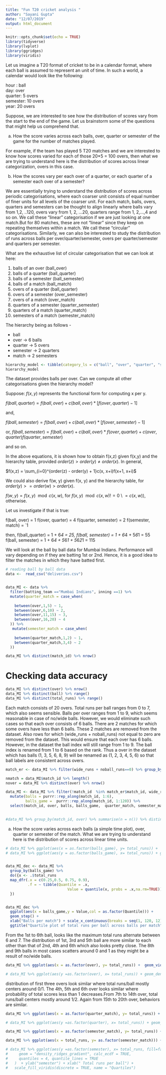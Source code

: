 ```yaml
---
title: "Fun T20 cricket analysis "
author: "Sayani Gupta"
date: "12/07/2019"
output: html_document
---
```


```r
knitr::opts_chunk$set(echo = TRUE)
library(tidyverse)
library(lvplot)
library(ggridges)
library(viridis)
```

Let us imagine a T20 format of cricket to be in a calendar format, where each ball is assumed to represent an unit of time. In such a world, a calendar would look like the following:

hour : ball  
day:  over  
quarter: 5 overs  
semester: 10 overs  
year: 20 overs  

Suppose, we are interested to see how the distribution of scores vary from the start to the end of the game. Let us brainstorm some of the questions that might help us comprehend that.

a) How the score varies across each balls, over, quarter or semester of the game for the number of matches played. 

For example, if the team has played 5 T20 matches and we are interested to know how scores varied for each of those 20*5 = 100 overs, then what we are trying to understand here is the distribution of scores across linear categorization, overs in this case. 


b) How the scores vary per each over of a quarter, or each quarter of a semester each over of a semester? 


We are essentially trying to understand the distribution of scores across periodic categorisations, where each coarser unit consists of equal number of finer units for all levels of the coarser unit. For each match, balls, overs, quarters and semesters can be thought to align linearly where balls vary from 1,2, ..120, overs vary from 1, 2, ...20, quarters range from 1, 2,...,4 and so on. We call these "linear" categorisation if we are just looking at one match.But for 80 matches, these are not "linear" since they keep on repeating themselves within a match. We call these "circular" categorisations. Similarly,  we can also be interested to study the distribution of runs across balls per over/quarter/semester, overs per quarter/semester and quarters per semester. 


What are the exhaustive list of circular categorisation that we can look at here:

 1) balls of an over (ball_over)
 2) balls of a quarter (ball_quarter)
 3) balls of a  semester (ball_semester)
 4) balls of a  match (ball_match)
 5) overs of a quarter (ball_quarter)
 6) overs of a semester (over_semester)
 7) overs of a match (over_match)
 8) quarters of a semester (quarter_semester)
 9) quarters of a match (quarter_match)
 10) semesters of a match (semester_match)


The hierarchy being as follows - 

 - ball
 - over -> 6 balls
 - quarter -> 5 overs
 - semester -> 2 quarters
 - match -> 2 semesters


```r
hierarchy_model <- tibble(category_ls = c("ball", "over", "quarter", "semester", "match"), conversion_fac  = c(6, 5, 2, 2, 1))
hierarchy_model
```


The dataset provides balls per over. Can we compute all other  categorisations given the hierarchy model?

Suppose: $f(x, y)$ represents the functional form for computing x per y. 

$f(ball, quarter) = f(ball, over) + c(ball, over)*[f(over, quarter)-1]$  

and, 

$f(ball, semester) = f(ball, over) + c(ball, over)* [f(over, semester) - 1]$

or, 
$f(ball, semester)                  =  f(ball, over) + c(ball, over)*f(over, quarter) +c(over, quarter)f(quarter, semester)$  
                  
and so on.

In the above equations, it is shown how to obtain f(x,z) given f(x,y) and the hierarchy table,  provided $order(z) > order(y) \neq order(x)$. In general,

 $f(x,z) = \sum_{i=0}^{order(z) - order(y) + 1}c(x, x+i)f(x+1, x+i)$

We could also derive f(w, y) given f(x, y) and the hierarchy table, for $order(y)>=order(w) > order(x)$.

$f(w,y) = f(x,y) \mod c(x,w)$, for $f(x,y) \mod c(x,w)!=0$ \\
        $= c(x,w))$, otherwise.

Let us investigate if that is true:

f(ball, over) = 1
f(over, quarter) = 4
f(quarter, semester) = 2
f(semester, match) = `1

then, f(ball_quarter) = 1 + 6*4 = 25, 
      f(ball, semester) = 1 + 6*4 + 5*6*1 = 55
      f(ball, semester) = 1 + 6*4 + 5*6*1 + 5*6*2*1 = 115

We will look at the ball by ball data for Mumbai Indians.  Performance will vary depending on if they are batting 1st or 2nd. Hence, it is a good idea to filter the matches in which they have batted first.

```r
# reading ball by ball data
data <-  read_csv("deliveries.csv")


data_MI <- data %>% 
  filter(batting_team =="Mumbai Indians", inning ==1) %>% 
  mutate(quarter_match = case_when(
    
    between(over,1,5) ~ 1,
    between(over,6,10) ~ 2,
    between(over,11,15) ~ 3,
    between(over,16,20) ~ 4
  )) %>% 
   mutate(semester_match = case_when(
    
    between(quarter_match,1,2) ~ 1,
    between(quarter_match,3,4) ~ 2
  )) 
```


```r
data_MI %>% distinct(match_id) %>% nrow()
```

# Checking data accuracy  

```r
data_MI %>% distinct(over) %>% nrow()
data_MI %>% distinct(ball) %>% range()
data_MI %>% distinct(total_runs) %>% range()
```

Each match consists of 20 overs. Total runs per ball ranges from 0 to 7, which also seems sensible. Balls per over ranges from 1 to 9, which seems reasonable in case of no/wide balls. However, we would eliminate such cases so that each over consists of 6 balls. There are 2 matches for which some overs have less than 6 balls. These 2 matches are removed from the dataset. Also rows for which (wide_runs + noball_runs) not equal to zero are removed from the dataset. This would ensure that each over has 6 balls. However, in the dataset the ball index will still range from 1 to 9. The ball index is renamed from 1 to 6 based on the rank. Thus a over in the dataset which has balls (1, 3, 5, 6, 8, 9) will be renamed as (1, 2, 3, 4, 5, 6) so that ball labels are consistent across overs.


```r
match_er <- data_MI %>% filter(wide_runs + noball_runs==0) %>% group_by(match_id,over) %>%  summarize(n = n()) %>% filter(n!=6) %>% select(match_id)

nmatch = data_MI$match_id %>% length()
nover = data_MI %>% distinct(over) %>% nrow()

data_MI <- data_MI %>% filter(!match_id  %in% match_er$match_id, wide_runs + noball_runs==0) %>% 
  mutate(balls = purrr::rep_along(match_id, 1:6),
         balls_game =  purrr::rep_along(match_id, 1:120)) %>% 
  select(match_id, over, balls, balls_game,  quarter_match, semester_match,  total_runs)
  

#data_MI %>% group_by(match_id, over) %>% summarise(n = n()) %>% distinct()
```


a) How the score varies across each balls (a simple time plot), over, quarter or semester of the match. What we are trying to understand here is the distribution of scores across linear time units.

```r
# data_MI %>% ggplot(aes(x = as.factor(balls_game), y= total_runs)) +  geom_boxplot()+ xlab("balls")
# data_MI %>% ggplot(aes(y = as.factor(balls_game), x= total_runs)) + geom_density_ridges2() + ylab("Balls per  over")


data_MI_dec <- data_MI %>%
  group_by(balls_game) %>%
  do({x <- .$total_runs
  map_dfr(.x = c(0.25,0.5, 0.75, 0.9),
          .f = ~ tibble(Quantile = .x,
                            Value = quantile(x, probs = .x,na.rm=TRUE)))
  })


data_MI_dec %>%
  ggplot(aes(x = balls_game,y = Value,col = as.factor(Quantile))) +
  geom_step() +
  xlab("Balls per match") + scale_x_continuous(breaks = seq(1, 120, 12)) +
  ggtitle("Quartile plot of total runs per ball across balls per match")

```

From the 1st to 6th ball, looks like the maximum total runs alternate between 6 and 7. The distribution of 1st, 3rd and 5th ball are more similar to each other than that of 2nd, 4th and 6th which also looks pretty close. The 8th and 9th balls in most cases scatters around 0 and 1 as they might be a result of no/wide balls. 

```r
data_MI %>% ggplot(aes(x = as.factor(over), y= total_runs)) +  geom_violin()+ xlab("Overs per match") + ggtitle("Violin plot of runs per ball across each over of a match")

# data_MI %>% ggplot(aes(y =as.factor(over), x= total_runs)) + geom_density_ridges2() + ylab("Balls per  over")
```

distribution of first three overs look similar where total runs/ball mostly centers around 0/1. The 4th, 5th and 6th over looks similar where probability of total scores less than 1 decreases.From 7th to 14th over, total runs/ball centers mostly around 1/2. Again from 15th to 20th over, behaviors are similar.


```r
data_MI %>% ggplot(aes(x = as.factor(quarter_match), y= total_runs)) +  geom_violin()+ xlab("quarters")+ ylab(" Total runs per ball") + ggtitle("Violin plot of runs per ball across each quarter of a match")

# data_MI %>% ggplot(aes(y =as.factor(quarter), x= total_runs)) + geom_density_ridges2() + ylab("quarters per match") + xlab(" Total runs per ball")
```



```r
data_MI %>% ggplot(aes(x = as.factor(semester_match), y= total_runs)) +  geom_violin()+ xlab("semester per match")+ ylab(" Total runs per ball") +ggtitle("Violin plot of runs per ball across each semesters of a match")

data_MI %>% ggplot(aes(x = total_runs, y= as.factor(semester_match))) +  geom_density_ridges2()+ xlab("semesters per match")+ ylab(" Total runs per ball")+ ggtitle("Ridge plot of runs per ball across each semesters of a match")

# data_MI %>% ggplot(aes(y =as.factor(semester), x= total_runs, fill=factor(..quantile..))) +   stat_density_ridges(
#     geom = "density_ridges_gradient", calc_ecdf = TRUE,
#     quantiles = 4, quantile_lines = TRUE
#   )  + ylab("semester") + xlab(" Total runs per ball") +
#   scale_fill_viridis(discrete = TRUE, name = "Quartiles")
```
      

      






